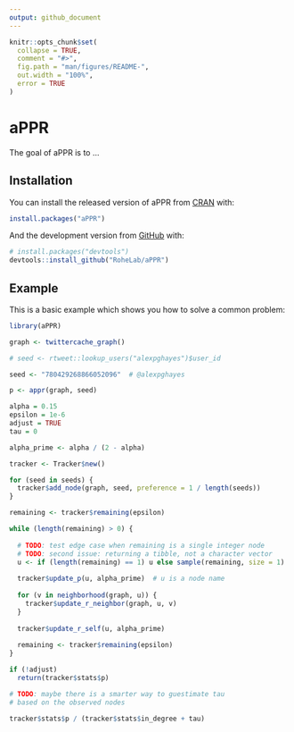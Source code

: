 ```yaml
---
output: github_document
---
```


<!-- README.md is generated from README.Rmd. Please edit that file -->

```r
knitr::opts_chunk$set(
  collapse = TRUE,
  comment = "#>",
  fig.path = "man/figures/README-",
  out.width = "100%",
  error = TRUE
)
```
# aPPR

<!-- badges: start -->
<!-- badges: end -->

The goal of aPPR is to ...

## Installation

You can install the released version of aPPR from [CRAN](https://CRAN.R-project.org) with:

``` r
install.packages("aPPR")
```

And the development version from [GitHub](https://github.com/) with:

``` r
# install.packages("devtools")
devtools::install_github("RoheLab/aPPR")
```
## Example

This is a basic example which shows you how to solve a common problem:

```r
library(aPPR)

graph <- twittercache_graph()

# seed <- rtweet::lookup_users("alexpghayes")$user_id

seed <- "780429268866052096"  # @alexpghayes

p <- appr(graph, seed)
```

```r
alpha = 0.15
epsilon = 1e-6
adjust = TRUE
tau = 0

alpha_prime <- alpha / (2 - alpha)

tracker <- Tracker$new()

for (seed in seeds) {
  tracker$add_node(graph, seed, preference = 1 / length(seeds))
}

remaining <- tracker$remaining(epsilon)

while (length(remaining) > 0) {
  
  # TODO: test edge case when remaining is a single integer node
  # TODO: second issue: returning a tibble, not a character vector
  u <- if (length(remaining) == 1) u else sample(remaining, size = 1)
  
  tracker$update_p(u, alpha_prime)  # u is a node name
  
  for (v in neighborhood(graph, u)) {
    tracker$update_r_neighbor(graph, u, v)
  }
  
  tracker$update_r_self(u, alpha_prime)
  
  remaining <- tracker$remaining(epsilon)
}

if (!adjust)
  return(tracker$stats$p)

# TODO: maybe there is a smarter way to guestimate tau
# based on the observed nodes

tracker$stats$p / (tracker$stats$in_degree + tau)
```


